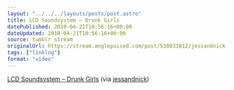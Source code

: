 ```yaml
---
layout: "../../../layouts/posts/post.astro"
title: LCD Soundsystem – Drunk Girls
datePublished: 2010-04-21T10:56:16+00:00
dateUpdated: 2010-04-21T10:56:16+00:00
source: tumblr stream
originalUrl: https://stream.anglepoised.com/post/538033812/jessandnick-lcd-soundsystem-drunk-girls-hd
tags: ["linklog"]
format: "video"
---
```



<YouTube id="https://www.youtube.com/watch?v=h0fw6WbzU7E" />

[LCD Soundsystem &#8211; Drunk Girls][2] (via [jessandnick][1])

[1]: http://tumblr.nickandjess.co.uk/post/537981599/lcd-soundsystem-drunk-girls-hd-via
[2]: https://www.youtube.com/watch?v=h0fw6WbzU7E
